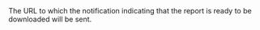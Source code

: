   
<ParamField body="CallbackURL" type="string" >  
<MaxLength255Characters />     
The URL to which the notification indicating that the report is ready to be downloaded will be sent.  
</ParamField>